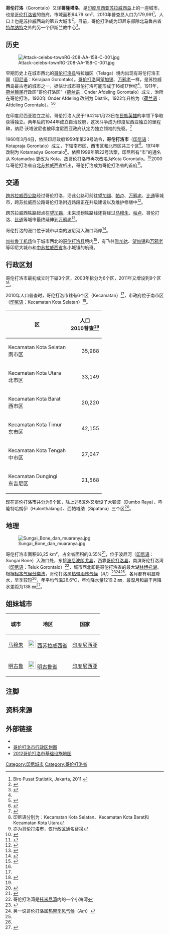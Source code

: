 {{Coord|0.5435441999999999|123.0567693|source:GoogleMaps|display=title}}
{{Infobox settlement
|name= 哥伦打洛
| official_name          = Kota Gorontalo<br>哥伦打洛市
| native_name            = Gorontalo
| other_name            = 哥隆塔洛
| settlement_type = [[印度尼西亚市县列表|市]]
| image_skyline = {{Photomontage
| photo1a = Sungai Bone (3).jpg
| photo2a = Danau Limboto.JPG
| photo2b = Bentor Gorontalo.jpg
| photo3a = Gunung Tilongkabila.jpg
| photo3b = Garuda Emas Gorontalo.jpg
| size = 300
| spacing = 1
| color = white
| border = 1
}}
| image_caption           = 从左上顺时针：哥伦打洛城区、正在待客的嘟嘟车司机（Bentor）、[[印尼国徽|印尼国徽]][[迦楼罗|迦楼罗]]的雕像、蒂隆卡比拉山（Tilongkabila）、[[林博托湖|林博托湖]]
| image_flag = Flag of Gorontalo City.png
| image_shield = LOGO KOTA GORONTALO.png
| image_map = Lokasi Gorontalo Kota Gorontalo.svg
| mapsize =
| map_caption =
| pushpin_map = Indonesia Sulawesi#Indonesia
| pushpin_label_position = bottom
| pushpin_map_caption = 哥伦打洛在[[苏拉威西岛|苏拉威西岛]]和[[印度尼西亚|印度尼西亚]]的位置
| subdivision_type = [[世界政区索引|国家]]
| subdivision_name = [[印度尼西亚|印度尼西亚]]
| subdivision_type1 = [[印度尼西亚省份列表|省]]
| subdivision_name1 = [[哥伦打洛省|哥伦打洛省]]
| established_title1 = 建城
| established_date1 = 1728年3月18日
| established_title2 = 建市
| established_date2 = 1960年5月20日
| leader_title = 市长
| leader_name = Marten Taha
| area_magnitude =
| area_total_km2 = 64.79
| area_land =
| area_water =
| elevation_m = 9
| population_as_of = 2015
| population_note =
| population_total = 191,897<ref>{{cite web|url=http://www.kemendagri.go.id/media/documents/2015/02/25/l/a/lampiran_i.pdf|title=BUKU INDUK KODE DAN DATA WILAYAH ADMINISTRASI PEMERINTAHAN PER PROVINSI, KABUPATEN/KOTA DAN KECAMATAN SELURUH INDONESIA|last=|first=|date=|website=kemendagri.go.id|publisher=|access-date=2017-07-21|quote=|archive-url=https://web.archive.org/web/20161119071719/http://www.kemendagri.go.id/media/documents/2015/02/25/l/a/lampiran_i.pdf|archive-date=2016-11-19|dead-url=yes}}</ref>
| population_footnotes =
| timezone = [[印尼中部时间|WITA]]
| utc_offset = +8
| timezone_DST =
| utc_offset_DST =
| area_code = +62 435
| coordinates = {{coord|0|32|N|123|4|E|region:ID|display=inline}}
| website = {{URL|http://www.gorontalokota.go.id/}}
| footnotes =
}}

'''哥伦打洛'''（Gorontalo）又译'''哥隆塔洛'''，是[[印度尼西亚|印度尼西亚]][[苏拉威西岛|苏拉威西岛]]上的一座城市，也是[[哥伦打洛省|哥伦打洛省]]的首府。市域面积64.79 km²，2010年普查总人口为179,991<ref name="Biro Pusat Statistik 2011">Biro Pusat Statistik, Jakarta, 2011.</ref>，人口上也是[[苏拉威西岛|苏拉威西岛]]的第五大城市<ref>{{cite web |url=http://www.citypopulation.de/Indonesia-CU.html |title=INDONESIA: Cities & Settlements |last= |first= |date=2017-04-22 |website=citypopulation.de |publisher= |access-date=2017-07-16 |quote= |archive-date=2011-03-01 |archive-url=https://web.archive.org/web/20110301102139/http://www.citypopulation.de/Indonesia-CU.html |dead-url=no }}</ref>。目前，哥伦打洛成为印尼东部除[[北马鲁古省|北马鲁古省]][[特尔纳特_(印尼)|特尔纳特]]之外的另一个伊斯兰教中心<ref name="Kota Tua Gorontalo">{{cite news|title=Kota Tua Gorontalo|url=http://www.kompasiana.com/300387helman/kota-gorontalo-entrepreneur-wisata-dan-historis_5500af82a333111e73511b3e|accessdate=8 February 2017|archive-date=2018-07-04|archive-url=https://web.archive.org/web/20180704005935/https://www.kompasiana.com/300387helman/kota-gorontalo-entrepreneur-wisata-dan-historis_5500af82a333111e73511b3e|dead-url=no}}</ref>。

==历史==

[[File:Attack-celebs-townRG-208-AA-158-C-001.jpg|thumb]]

早期历史上在城市西北的[[哥伦打洛县|哥伦打洛县]]特拉加区（Telaga）境内出现有哥伦打洛王国（[[印尼语|印尼语]]：Kerajaan Gorontalo）。[[哥伦打洛|哥伦打洛]]同[[望加锡|望加锡]]、[[万鸦老|万鸦老]]一样，是苏拉威西岛最古老的城市之一，据估计城市哥伦打洛可能形成于16或17世纪<ref name="Kota Tua Gorontalo"></ref>。1911年，[[荷属东印度|荷兰殖民]]行政区“哥伦打洛区”（[[荷兰语|荷兰语]]：Onder Afdeling Gorontalo）成立，治所在哥伦打洛。1920年 Onder Afdeling 改制为 Distrik，1922年升格为{{link-id|哥伦打洛县 (荷属东印度)|Afdeling Gorontalo|哥伦打洛县}}（[[荷兰语|荷兰语]]：Afdeling Gorontalo）。<ref name=WP56>{{cite web|url=http://www3.qeh.ox.ac.uk/pdf/crisewps/workingpaper56.pdf|title=State formation, decentralisation and East Sulawesi province: Conflict and the politics of transcending boundaries in Eastern Indonesia|website=CRISE|author=Tirtosudarmo, Riwanto|date=Oktober 2008|access-date=3 Desember 2016|deadurl=yes|archiveurl=https://web.archive.org/web/20161220170720/http://www3.qeh.ox.ac.uk/pdf/crisewps/workingpaper56.pdf|archivedate=2016-12-20}}</ref><ref name=BGK1>{{cite book|title=Sejarah Kerajaan Bungku|last1=Mahid|first1=Syakir|last2=Sadi|first2=Haliadi|last3=Darsono|first3=Wilman|publisher=Penerbit Ombak|location=Yogyakarta|pages=297-298|ISBN=978-602-7544-09-3|date=2012|accessdate=3 Desember 2016}}</ref>

在印度尼西亚独立之前，哥伦打洛人民于1942年1月23日在[[印度尼西亚民族英雄|民族英雄]]{{le|纳尼·沃塔波尼|Nani Wartabone}}的率领下争取获得独立。两年后的1944年成立自治政府，这次斗争成为印度尼西亚独立的里程碑，纳尼·沃塔波尼也被印度尼西亚政府认定为独立领袖的先驱。<ref>{{cite web |url=https://gorontaloprov.go.id/profil/sejarah |title=Sejarah |last= |first= |date= |website=gorontaloprov.go.id |publisher=government of Gorontalo |access-date=2017-07-21 |quote=Sebelum kemerdekaan Republik Indonesia, rakyat Gorontalo dipelopori oleh Bpk H. Nani Wartabone berjuang dan merdeka pada tanggal 23 Januari 1942. Selama kurang lebih dua tahun yaitu sampai tahun 1944 wilayah Gorontalo berdaulat dengan pemerintahan sendiri. Perjuangan patriotik ini menjadi tonggak kemerdekaan bangsa Indonesia dan memberi imbas dan inspirasi bagi wilayah sekitar bahkan secara nasional. Oleh karena itu Bpk H. Nani Wartabone dikukuhkan oleh Pemerintah RI sebagai pahlawan perintis kemerdekaan. |archive-date=2020-11-25 |archive-url=https://web.archive.org/web/20201125213903/https://www.gorontaloprov.go.id/profil/sejarah |dead-url=yes }}</ref>

1960年3月4日，依照印尼政府1959年第29号法令，'''哥伦打洛市'''（[[印尼语|印尼语]]：Kotapraja Gorontalo）成立，下辖南市区、西市区和北市区共三个区<ref group="注">印尼语分别为：Kecamatan Kota Selatan、Kecamatan Kota Barat和Kecamatan Kota Utara</ref>。1974年改制为 Kotamadya Gorontalo<ref group="注">亦为哥伦打洛市，仅行政区通名替换</ref>。依照1999年第22号法案，印尼所有“市”的通名从 Kotamadya 更改为 Kota，故哥伦打洛市再次改名为Kota Gorontalo。<ref name="Sejarah Berdiri Kota Gorontalo">{{cite web |url=https://pandri-16.blogspot.jp/2011/10/sejarah-berdiri-kota-gorontalo.html |title=Sejarah Berdiri Kota Gorontalo |last= |first= |date= |website= |publisher= |access-date=2017-07-21 |quote=}}</ref>2000年哥伦打洛省自[[北苏拉威西省|北苏拉威西省]]析出，哥伦打洛成为哥伦打洛省的首府<ref>{{cite web |url=http://www.bpn.go.id/DesktopModules/EasyDNNNews/DocumentDownload.ashx?portalid=0&moduleid=1658&articleid=745&documentid=795 |title=UNDANG-UNDANG REPUBLIK INDONESIA NOMOR 38 TAHUN 2000 TENTANG PEMBENTUKAN PROVINSI GORONTALO |last= |first= |date=2000-12-22 |website=ri.go.id |publisher= |access-date=2017-07-19 |quote= |archive-url=https://web.archive.org/web/20180530234221/http://www.bpn.go.id/DesktopModules/EasyDNNNews/DocumentDownload.ashx?portalid=0&moduleid=1658&articleid=745&documentid=795 |archive-date=2018-05-30 |dead-url=yes }}</ref>。

==交通==

[[跨苏拉威西公路|跨苏拉威西公路]]经过哥伦打洛，沿此公路可前往[[望加锡|望加锡]]、[[帕卢|帕卢]]、[[万鸦老|万鸦老]]、[[比通|比通]]等城市，跨苏拉威西公路哥伦打洛附近路段正在升级建设以及维护修缮中<ref>{{cite web |url=http://www.antaranews.com/en/news/81533/manado-people-ask-govt-accelerate-trans-sulawesi |title=Manado people ask govt accelerate Trans Sulawesi |last= |first= |date=2012-04-22 |website=www.antaranews.com |publisher= |access-date=2017-07-15 |quote=Some roads in Minahasa Selatan, Bolaang North Bongondow and Nort Gorontalo are now under construction |archive-date=2016-11-29 |archive-url=https://web.archive.org/web/20161129192226/http://www.antaranews.com/en/news/81533/manado-people-ask-govt-accelerate-trans-sulawesi |dead-url=no }}</ref>。

跨苏拉威西铁路起点在[[望加锡|望加锡]]，未来规划铁路线还将经过[[马穆朱|马穆朱]]、[[帕卢|帕卢]]、哥伦打洛、[[比通|比通]]等城市最终延伸到[[万鸦老|万鸦老]]<ref>{{cite web |url=http://www.shangbaoindonesia.com/indonesia-berita/%E4%BD%90%E7%A7%91%E5%A8%81%E6%80%BB%E7%BB%9F%E8%AE%BF%E9%97%AE%E5%8D%97%E8%8B%8F%E7%9C%81%E8%A7%86%E5%AF%9F%E8%B7%A8%E8%8B%8F%E6%8B%89%E5%A8%81%E8%A5%BF%E9%93%81%E8%B7%AF%E5%B7%A5%E7%A8%8B%E8%BF%9B.html |title=佐科威总统访问南苏省 视察跨苏拉威西铁路工程进度 |publisher=印度尼西亚商报 |date=2015年11月25日 |accessdate=2017年7月1日 |archive-url=https://web.archive.org/web/20170805100936/http://www.shangbaoindonesia.com/indonesia-berita/%E4%BD%90%E7%A7%91%E5%A8%81%E6%80%BB%E7%BB%9F%E8%AE%BF%E9%97%AE%E5%8D%97%E8%8B%8F%E7%9C%81%E8%A7%86%E5%AF%9F%E8%B7%A8%E8%8B%8F%E6%8B%89%E5%A8%81%E8%A5%BF%E9%93%81%E8%B7%AF%E5%B7%A5%E7%A8%8B%E8%BF%9B.html |archive-date=2017年8月5日 |dead-url=yes }}</ref>。

哥伦打洛的港口位于城市以南的波尼河入海口两岸<ref>{{Google maps|url=https://www.google.co.jp/maps/place/PT.+Pelabuhan+Indonesia+IV+Persero/@0.5085619,123.0595622,984m/data=!3m1!1e3!4m5!3m4!1s0x32792b415b099b8f:0x7302910683c03f2!8m2!3d0.5098062!4d123.0634887 |title=PT. Pelabuhan Indonesia IV Persero |accessdate=2017-07-21}}</ref>。

[[加拉鲁丁机场|加拉鲁丁机场]]位于城市西北的[[哥伦打洛县|哥伦打洛县]]境内<ref>{{cite map |publisher=Kementerian Pekerjaan Umum |title=Peta Infrastruktur Kabupaten Gorontalo |trans_title=哥伦打洛县基础设施地图 |map= |mapurl= |date= |year=2013 |url=http://loketpeta.pu.go.id/peta-infrastruktur-kabupaten-gorontalo-2013 |scale= |series= |version= |cartography= |page= |pages= |section= |inset= |edition= |location= |language=id |format= |isbn= |id= |ref= |accessdate=2017-07-21 |archiveurl=https://web.archive.org/web/20190728223411/http://loketpeta.pu.go.id/peta-infrastruktur-kabupaten-gorontalo-2013 |archivedate=2019-07-28 |dead-url=yes }}</ref>，有飞往[[雅加达|雅加达]]、[[望加锡|望加锡]]和[[万鸦老|万鸦老]]等印尼大城市和[[中苏拉威西省|中苏拉威西省]]各小城镇的航班。

==行政区划==

哥伦打洛市最初成立时下辖3个区，2003年拆分为6个区，2011年又增设到9个区<ref name="Sejarah Berdiri Kota Gorontalo"></ref>。

2010年人口普查时，哥伦打洛市辖有6个区（Kecamatan）<ref name="Pemerintah Kota Gorontalo" />，市政府位于南市区（[[印尼语|印尼语]]：Kecamatan Kota Selatan）<ref>{{cite map |publisher=Kementerian Pekerjaan Umum |title=Peta Infrastruktur Kota Gorontalo |trans_title=哥伦打洛市基础设施地图 |map= |mapurl= |date= |year=2012 |url=http://loketpeta.pu.go.id/peta-infrastruktur-kota-gorontalo-2012 |scale= |series= |version= |cartography= |page= |pages= |section= |inset= |edition= |location= |language=id |format= |isbn= |id= |ref= |accessdate=2017-07-21 |archiveurl=https://web.archive.org/web/20170728161844/http://loketpeta.pu.go.id/peta-infrastruktur-kota-gorontalo-2012 |archivedate=2017-07-28 |dead-url=yes }}</ref>。

{| class="sortable wikitable"
|-
! 区 || 人口<br>2010普查<ref name="Biro Pusat Statistik 2011"/>
|-
| Kecamatan Kota Selatan<br>南市区 ||align="right"|35,988
|-
| Kecamatan Kota Utara<br>北市区 ||align="right"|33,149
|-
| Kecamatan Kota Barat<br>西市区 ||align="right"|20,220
|-
| Kecamatan Kota Timur<br>东市区 ||align="right"|42,155
|-
| Kecamatan Kota Tengah<br>中市区 ||align="right"|27,047
|-
| Kecamatan Dungingi<br>东吉尼区 ||align="right"|21,568
|}

现在哥伦打洛市共分为9个区，除上述6区外又增设了大顿波（Dumbo Raya）、呼隆特哈朗伊（Hulonthalangi）、西帕塔纳（Sipatana）三个区<ref>{{cite map |publisher=DesignMap |title=Peta Administrasi Kota Gorontalo Provinsi Gorontalo |trans_title=哥伦打洛省哥伦打洛市行政区划图 |map= |mapurl= |date= |year= |url=https://petatematikindo.files.wordpress.com/2014/04/administrasi-kota-gorontalo-a1.jpg |scale=1:27,000 |series= |version= |cartography= |page= |pages= |section= |inset= |edition= |location= |language=id |format= |isbn= |id= |ref= |accessdate=2017-07-21 |archiveurl=https://web.archive.org/web/20190723220103/https://petatematikindo.files.wordpress.com/2014/04/administrasi-kota-gorontalo-a1.jpg |archivedate=2019-07-23 |dead-url=no }}</ref>。

==地理==

[[File:Sungai_Bone_dan_muaranya.jpg|thumb]]

哥伦打洛市面积66,25 km²，占全省面积的0.55%<ref>{{cite web|url=http://www.gorontaloprov.go.id/profil/kondisi-geografis|title=Kondisi Geografis Provinsi Gorontalo|last=|first=|date=|website=www.gorontaloporv.go.id|publisher=|access-date=|quote=|deadurl=yes|archiveurl=https://web.archive.org/web/20130507091301/http://www.gorontaloprov.go.id/profil/kondisi-geografis|archivedate=2013-05-07}}</ref>，位于波尼河（[[印尼语|印尼语]]：Sungai Bone）入海口处，东接[[波尼波朗戈县|波尼波朗戈县]]，西靠[[哥伦打洛县|哥伦打洛县]]，南滨哥伦打洛湾（[[印尼语|印尼语]]：Teluk Gorontalo）<ref group="注">哥伦打洛湾是[[托米尼湾|托米尼湾]]内的一个小海湾</ref>，城市西北即是哥伦打洛省的最大湖[[林博托湖|林博托湖]]。根据[[柯本气候分类法|柯本气候分类法]]，哥伦打洛属[[热带雨林气候|热带雨林气候]]（''Af''）<ref name="weatherbase">{{cite web |url=http://www.weatherbase.com/weather/weather-summary.php3?s=84079&cityname=Gorontalo%2C+Gorontalo%2C+Indonesia&units= |title=GORONTALO, INDONESIA |last= |first= |date= |website=www.weatherbase.com |publisher=weatherbase |access-date=2017-07-21 |quote= |archive-date=2021-01-11 |archive-url=https://web.archive.org/web/20210111191539/http://www.weatherbase.com/weather/weather-summary.php3?s=84079&cityname=Gorontalo%2C+Gorontalo%2C+Indonesia&units= |dead-url=no }}</ref><ref group="注">另一说哥伦打洛属[[热带季风气候|热带季风气候]]（''Am''）</ref><ref name="climate-data"></ref>，各月都有明显降水，旱季较短<ref name="climate-data"></ref>，年平均气温26.6℃，年均降水量1219.2 ㎜，最湿月和最干月降水差距为138 ㎜<ref name="climate-data">{{cite web |url=https://en.climate-data.org/location/627919/ |title=CLIMATE: GORONTALO |last= |first= |date= |website=climate-data.org |publisher= |access-date=2017-07-21 |quote=}}</ref>。

{{Weather box
| open         =  Y
| metric first =  Y
| single line  =  Y
| location     =  [[印度尼西亚|印度尼西亚]][[苏拉威西岛|苏拉威西岛]][[哥伦打洛省|哥伦打洛省]]哥伦打洛

| Jan record high C =41
| Feb record high C =37
| Mar record high C =37
| Apr record high C =41
| May record high C =45
| Jun record high C =41
| Jul record high C =33
| Aug record high C =39
| Sep record high C =37
| Oct record high C =37
| Nov record high C =37
| Dec record high C =35
| year record high C =45

| Jan high C  =30
| Feb high C  =30
| Mar high C  =30
| Apr high C  =30
| May high C  =31
| Jun high C  =30
| Jul high C  =30
| Aug high C  =30
| Sep high C  =31
| Oct high C  =31
| Nov high C  =31
| Dec high C  =30
| year high C =30

| Jan mean C  =27
| Feb mean C  =27
| Mar mean C  =27
| Apr mean C  =27
| May mean C  =27
| Jun mean C  =27
| Jul mean C  =27
| Aug mean C  =27
| Sep mean C  =27
| Oct mean C  =27
| Nov mean C  =27
| Dec mean C  =27
| year mean C =27

| Jan low C  =24
| Feb low C  =24
| Mar low C  =24
| Apr low C  =24
| May low C  =25
| Jun low C  =24
| Jul low C  =23
| Aug low C  =23
| Sep low C  =23
| Oct low C  =24
| Nov low C  =24
| Dec low C  =24
| year low C =24

| Jan record low C =21
| Feb record low C =21
| Mar record low C =20
| Apr record low C =22
| May record low C =18
| Jun record low C =20
| Jul record low C =18
| Aug record low C =15
| Sep record low C =17
| Oct record low C =17
| Nov record low C =21
| Dec record low C =21
| year record low C =15

| Jan precipitation mm  =100
| Feb precipitation mm  =90
| Mar precipitation mm  =100
| Apr precipitation mm  =110
| May precipitation mm  =150
| Jun precipitation mm  =130
| Jul precipitation mm  =100
| Aug precipitation mm  =50
| Sep precipitation mm  =50
| Oct precipitation mm  =100
| Nov precipitation mm  =120
| Dec precipitation mm  =120
| year precipitation mm =1210

| Jan humidity    =85.5
| Feb humidity    =84.5
| Mar humidity    =85
| Apr humidity    =85
| May humidity    =87
| Jun humidity    =85.5
| Jul humidity    =84
| Aug humidity    =79
| Sep humidity    =79.5
| Oct humidity    =81.5
| Nov humidity    =49.5
| Dec humidity    =87
| year humidity   =84

| Jand sun  =12.5
| Febd sun  =12.5
| Mard sun  =12.5
| Aprd sun  =12.5
| Mayd sun  =12.5
| Jund sun  =12.5
| Juld sun  =12.5
| Augd sun  =12.5
| Sepd sun  =12.5
| Octd sun  =12.4
| Novd sun  =12.5
| Decd sun  =12.5
| yeard sun =12.5

| source = Weatherbase<ref name="weatherbase2">{{cite web |url=http://www.weatherbase.com/weather/weather.php3?s=84079&cityname=Gorontalo-Gorontalo-Indonesia |title=GORONTALO, INDONESIA |publisher=weatherbase |access-date=2017-07-21 |archive-date=2019-07-25 |archive-url=https://web.archive.org/web/20190725200722/http://www.weatherbase.com/weather/weather.php3?s=84079&cityname=Gorontalo-Gorontalo-Indonesia |dead-url=no }}</ref>
}}

==姐妹城市==

{| class="wikitable" style="background:#ffffef; float；"
|-
! 城市
! 地区
! 国家
|-
| [[马穆朱|马穆朱]]
| [[File:West_Sulawesi_coa.png|24px]] [[西苏拉威西省|西苏拉威西省]]
| {{flagicon|Indonesia}}[[印度尼西亚|印度尼西亚]]
|-
| [[明古鲁|明古鲁]]
| [[File:Coat_of_arms_of_Bengkulu.png|24px]] [[明古鲁省|明古鲁省]]
| {{flagicon|Indonesia}}[[印度尼西亚|印度尼西亚]]
|}

==注脚==
<references group="注" />

==资料来源==
{{Reflist|2
| refs =

<ref name="Pemerintah Kota Gorontalo">{{cite web
 |url=http://www.gorontalokota.go.id/home/show/20
 |archive-url=https://archive.is/20100512070355/http://www.gorontalokota.go.id/home/show/20
 |dead-url=yes
 |archive-date=2010-05-12
 |title=Pemerintah Kota Gorontalo
 |year=2009
 |accessdate=2 March 2011
 }}</ref>

}}

==外部链接==
{{Portal box|东南亚}}
{{Wikivoyage|哥伦打洛}}
* {{official website|http://www.gorontalokota.go.id/}}
* [https://petatematikindo.files.wordpress.com/2014/04/administrasi-kota-gorontalo-a1.jpg 哥伦打洛市行政区划图] {{Wayback|url=https://petatematikindo.files.wordpress.com/2014/04/administrasi-kota-gorontalo-a1.jpg |date=20190723220103 }}
* [https://web.archive.org/web/20170728161844/http://loketpeta.pu.go.id/peta-infrastruktur-kota-gorontalo-2012 2012哥伦打洛市基础设施地图]

{{DEFAULTSORT:Gorontalo (City)}}

{{哥伦打洛省行政区划}}
{{苏拉威西最大城市}}

[[Category:印尼城市|Category:印尼城市]]
[[Category:哥伦打洛省|Category:哥伦打洛省]]